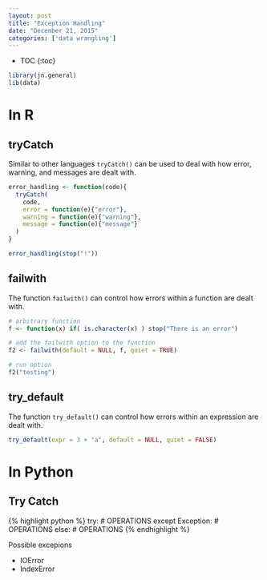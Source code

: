 ```yaml
---
layout: post
title: "Exception Handling"
date: "December 21, 2015"
categories: ['data wrangling']
---
```


* TOC
{:toc}

```r
library(jn.general)
lib(data)
```

# In R

## tryCatch
Similar to other languages `tryCatch()` can be used to deal with how error, warning, and messages are dealt with. 
```r
error_handling <- function(code){
  tryCatch(
    code, 
    error = function(e){"error"}, 
    warning = function(e){"warning"},  
    message = function(e){"message"}
  )
}

error_handling(stop("!"))
```

## failwith
The function `failwith()` can control how errors within a function are dealt with. 
```r
# arbitrary function
f <- function(x) if( is.character(x) ) stop("There is an error")

# add the failwith option to the function
f2 <- failwith(default = NULL, f, quiet = TRUE)

# run option
f2("testing")
```

## try_default
The function `try_default()` can control how errors within an expression are dealt with. 
```r
try_default(expr = 3 + "a", default = NULL, quiet = FALSE)
```

# In Python

## Try Catch

{% highlight python %}
try:
  # OPERATIONS
except Exception:
  # OPERATIONS
else:
  # OPERATIONS
{% endhighlight %}

Possible excepions

* IOError
* IndexError
